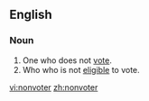 ==English==

===Noun===
{{en-noun}}

#One who does not [[vote]].
#Who who is not [[eligible]] to vote.

[[vi:nonvoter]]
[[zh:nonvoter]]